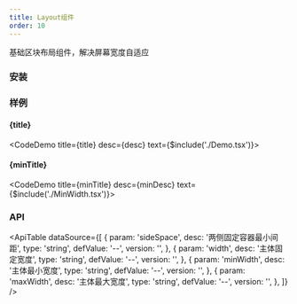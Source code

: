 ```yaml
---
title: Layout组件
order: 10
---
```


基础区块布局组件，解决屏幕宽度自适应



### 安装
<ImportTabs name="@jelper/component" />

### 样例
#### {title}
<CodeDemo title={title} desc={desc} text={$include('./Demo.tsx')}><Demo /></CodeDemo>

#### {minTitle}
<CodeDemo title={minTitle} desc={minDesc} text={$include('./MinWidth.tsx')}><MinDemo /></CodeDemo>

### API
<ApiTable
  dataSource={[
    {
      param: 'sideSpace',
      desc: '两侧固定容器最小间距',
      type: 'string',
      defValue: '--',
      version: '',
    },
    {
      param: 'width',
      desc: '主体固定宽度',
      type: 'string',
      defValue: '--',
      version: '',
    },
    {
      param: 'minWidth',
      desc: '主体最小宽度',
      type: 'string',
      defValue: '--',
      version: '',
    },
    {
      param: 'maxWidth',
      desc: '主体最大宽度',
      type: 'string',
      defValue: '--',
      version: '',
    },
  ]}
/>
